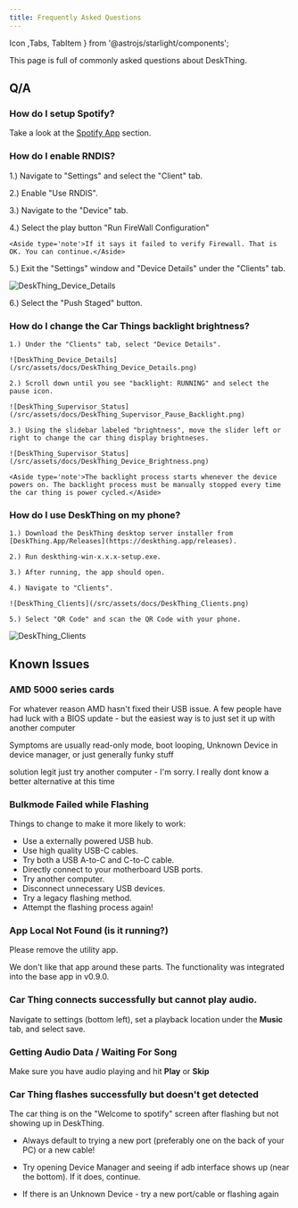 ```yaml
---
title: Frequently Asked Questions
---
```


Icon ,Tabs, TabItem } from '@astrojs/starlight/components';

This page is full of commonly asked questions about DeskThing.

## Q/A
### How do I setup Spotify?

Take a look at the [Spotify App](/official-apps/deskthing/apps/spotify/) section.

### How do I enable RNDIS?

1.) Navigate to "Settings" and select the "Client" tab.

2.) Enable "Use RNDIS".

3.) Navigate to the "Device" tab.

4.) Select the play button "Run FireWall Configuration"

    <Aside type='note'>If it says it failed to verify Firewall. That is OK. You can continue.</Aside>
5.) Exit the "Settings" window and "Device Details" under the "Clients" tab.

![DeskThing_Device_Details](/src/assets/docs/DeskThing_Device_Details.png)

6.) Select the "Push Staged" button.

### How do I change the Car Things backlight brightness?
    
    1.) Under the "Clients" tab, select "Device Details".

    ![DeskThing_Device_Details](/src/assets/docs/DeskThing_Device_Details.png)

    2.) Scroll down until you see "backlight: RUNNING" and select the pause icon.

    ![DeskThing_Supervisor_Status](/src/assets/docs/DeskThing_Supervisor_Pause_Backlight.png)

    3.) Using the slidebar labeled "brightness", move the slider left or right to change the car thing display brightneses.

    ![DeskThing_Supervisor_Status](/src/assets/docs/DeskThing_Device_Brightness.png)

    <Aside type='note'>The backlight process starts whenever the device powers on. The backlight process must be manually stopped every time the car thing is power cycled.</Aside>
### How do I use DeskThing on my phone?

    1.) Download the DeskThing desktop server installer from [DeskThing.App/Releases](https://deskthing.app/releases).

    2.) Run deskthing-win-x.x.x-setup.exe.

    3.) After running, the app should open.

    4.) Navigate to "Clients".

    ![DeskThing_Clients](/src/assets/docs/DeskThing_Clients.png)

    5.) Select "QR Code" and scan the QR Code with your phone.

![DeskThing_Clients](/src/assets/docs/DeskThing_QR.png)
## Known Issues

### AMD 5000 series cards
For whatever reason AMD hasn't fixed their USB issue. A few people have had luck with a BIOS update - but the easiest way is to just set it up with another computer

Symptoms are usually read-only mode, boot looping, Unknown Device in device manager, or just generally funky stuff 

solution
legit just try another computer - I'm sorry. I really dont know a better alternative at this time 

### Bulkmode Failed while Flashing

Things to change to make it more likely to work:
- Use a externally powered USB hub.
- Use high quality USB-C cables.
- Try both a USB A-to-C and C-to-C cable.
- Directly connect to your motherboard USB ports.
- Try another computer.
- Disconnect unnecessary USB devices.
- Try a legacy flashing method.
- Attempt the flashing process again!

### App Local Not Found (is it running?)

Please remove the utility app. 

We don't like that app around these parts. The functionality was integrated into the base app in v0.9.0.

### Car Thing connects successfully but cannot play audio.

Navigate to settings (bottom left), set a playback location under the **Music** tab, and select save.


### **Getting Audio Data** / **Waiting For Song**

Make sure you have audio playing and hit **Play** or **Skip**

### Car Thing flashes successfully but doesn't get detected

The car thing is on the "Welcome to spotify" screen after flashing but not showing up in DeskThing.

- Always default to trying a new port (preferably one on the back of your PC) or a new cable!

- Try opening Device Manager and seeing if adb interface shows up (near the bottom). If it does, continue.

- If there is an Unknown Device - try a new port/cable or flashing again
    





